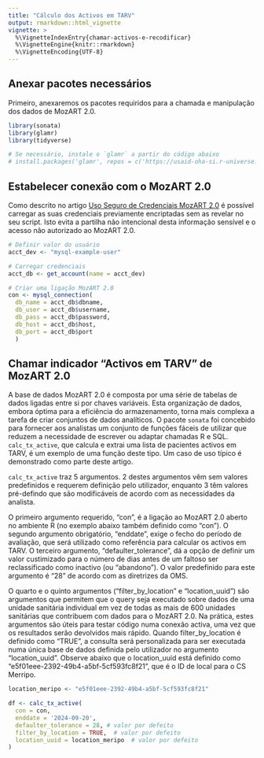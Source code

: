 ```yaml
---
title: "Cálculo dos Activos em TARV"
output: rmarkdown::html_vignette
vignette: >
  %\VignetteIndexEntry{chamar-activos-e-recodificar}
  %\VignetteEngine{knitr::rmarkdown}
  %\VignetteEncoding{UTF-8}
---
```

## Anexar pacotes necessários
Primeiro, anexaremos os pacotes requiridos para a chamada e manipulação dos dados de MozART 2.0.

```r
library(sonata)
library(glamr)
library(tidyverse)

# Se necessário, instale o `glamr` a partir do código abaixo
# install.packages('glamr', repos = c('https://usaid-oha-si.r-universe.dev', 'https://cloud.r-project.org'))

```

## Estabelecer conexão com o MozART 2.0
Como descrito no artigo [Uso Seguro de Credenciais MozART 2.0](https://usaid-mozambique.github.io/sonata/articles/definir-credenciais.html) é possível carregar as suas credenciais previamente encriptadas sem as revelar no seu script.  Isto evita a partilha não intencional desta informação sensível e o acesso não autorizado ao MozART 2.0.

```r
# Definir valor do usuário
acct_dev <- "mysql-example-user"

# Carregar credenciais
acct_db <- get_account(name = acct_dev)

# Criar uma ligação MozART 2.0
con <- mysql_connection(
  db_name = acct_db$dbname, 
  db_user = acct_db$username,
  db_pass = acct_db$password, 
  db_host = acct_db$host, 
  db_port = acct_db$port
  )
```
## Chamar indicador "Activos em TARV" de MozART 2.0
A base de dados MozART 2.0 é composta por uma série de tabelas de dados ligadas entre si por chaves variáveis.  Esta organização de dados, embora óptima para a eficiência do armazenamento, torna mais complexa a tarefa de criar conjuntos de dados analíticos.  O pacote `sonata` foi concebido para fornecer aos analistas um conjunto de funções fáceis de utilizar que reduzem a necessidade de escrever ou adaptar chamadas R e SQL. `calc_tx_active`, que calcula e extrai uma lista de pacientes activos em TARV, é um exemplo de uma função deste tipo.  Um caso de uso típico é demonstrado como parte deste artigo. 

`calc_tx_active` traz 5 argumentos. 2 destes argumentos vêm sem valores predefinidos e requerem definição pelo utilizador, enquanto 3 têm valores pré-defindo que são modificáveis de acordo com as necessidades da analista. 

O primeiro argumento requerido, “con”, é a ligação ao MozART 2.0 aberto no ambiente R (no exemplo abaixo também definido como “con”). O segundo argumento obrigatório, “enddate”, exige o fecho do período de avaliação, que será utilizado como referência para calcular os activos em TARV. O terceiro argumento, “defaulter_tolerance”, dá a opção de definir um valor custimizado para o número de dias antes de um faltoso ser reclassificado como inactivo (ou "abandono").  O valor predefinido para este argumento é “28” de acordo com as diretrizes da OMS. 

O quarto e o quinto argumentos (“filter_by_location” e “location_uuid”) são argumentos que permitem que o query seja executado sobre dados de uma unidade sanitária individual em vez de todas as mais de 600 unidades sanitárias que contribuem com dados para o MozART 2.0.  Na prática, estes argumentos são úteis para testar código numa conexão activa, uma vez que os resultados serão devolvidos mais rápido. Quando filter_by_location é definido como “TRUE”, a consulta será personalizada para ser executada numa única base de dados definida pelo utilizador no argumento “location_uuid”.  Observe abaixo que o location_uuid está definido como “e5f01eee-2392-49b4-a5bf-5cf593fc8f21”, que é o ID de local para o CS Merripo.  

```r

location_meripo <- "e5f01eee-2392-49b4-a5bf-5cf593fc8f21"

df <- calc_tx_active(
  con = con,
  enddate = '2024-09-20',
  defaulter_tolerance = 28, # valor por defeito
  filter_by_location = TRUE,  # valor por defeito
  location_uuid = location_meripo  # valor por defeito
)
```
